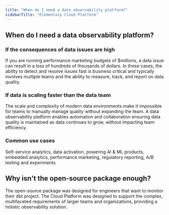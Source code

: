 ```yaml
---
title: "When do I need a data observability platform?"
sidebarTitle: "Elementary Cloud Platform"
---
```


## When do I need a data observability platform? 

### If the consequences of data issues are high
If you are running performance marketing budgets of $millions, a data issue can result in a loss of hundreds of thousands of dollars. 
In these cases, the ability to detect and resolve issues fast is business critical and typically involves multiple teams and the ability to measure, track, and report on data quality.  

### If data is scaling faster than the data team 
The scale and complexity of modern data environments make it impossible for teams to manually manage quality without expanding the team.  A data observability platform enables automation and collaboration ensuring data quality is maintained as data continues to grow, without impacting team efficiency. 

### Common use cases
Self-service analytics, data activation, powering AI & ML products, embedded analytics, performance marketing, regulatory reporting, A/B testing and experiments

## Why isn't the open-source package enough?
The open-source package was designed for engineers that want to monitor their dbt project. The Cloud Platform was designed to support the complex, multifaceted requirements of larger teams and organizations, providing a holistic observability solution.
